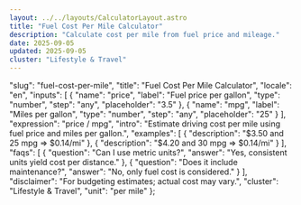 ```yaml
---
layout: ../../layouts/CalculatorLayout.astro
title: "Fuel Cost Per Mile Calculator"
description: "Calculate cost per mile from fuel price and mileage."
date: 2025-09-05
updated: 2025-09-05
cluster: "Lifestyle & Travel"
---
```



  "slug": "fuel-cost-per-mile",
  "title": "Fuel Cost Per Mile Calculator",
  "locale": "en",
  "inputs": [
    {
      "name": "price",
      "label": "Fuel price per gallon",
      "type": "number",
      "step": "any",
      "placeholder": "3.5"
    },
    {
      "name": "mpg",
      "label": "Miles per gallon",
      "type": "number",
      "step": "any",
      "placeholder": "25"
    }
  ],
  "expression": "price / mpg",
  "intro": "Estimate driving cost per mile using fuel price and miles per gallon.",
  "examples": [
    {
      "description": "$3.50 and 25 mpg ⇒ $0.14/mi"
    },
    {
      "description": "$4.20 and 30 mpg ⇒ $0.14/mi"
    }
  ],
  "faqs": [
    {
      "question": "Can I use metric units?",
      "answer": "Yes, consistent units yield cost per distance."
    },
    {
      "question": "Does it include maintenance?",
      "answer": "No, only fuel cost is considered."
    }
  ],
  "disclaimer": "For budgeting estimates; actual cost may vary.",
  "cluster": "Lifestyle & Travel",
  "unit": "per mile"
};

<Calculator schema={schema} />
